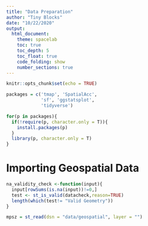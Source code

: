 ```yaml
---
title: "Data Preparation"
author: "Tiny Blocks"
date: "10/22/2020"
output:
  html_document:
    theme: spacelab 
    toc: true
    toc_depth: 5
    toc_float: true
    code_folding: show
    number_sections: true
---
```


```r
knitr::opts_chunk$set(echo = TRUE)
```

```r
packages = c('tmap', 'SpatialAcc',
             'sf', 'ggstatsplot',
             'tidyverse')

for(p in packages){
  if(!require(p, character.only = T)){
    install.packages(p)
  }
  library(p, character.only = T)
}
```

# Importing Geospatial Data
```r
na_validity_check <-function(input){
  input[rowSums(is.na(input))!=0,]
  test <- st_is_valid(datacheck,reason=TRUE)
  length(which(test!= "Valid Geometry"))
}
```

```r
mpsz = st_read(dsn = "data/geospatial", layer = "")
```



